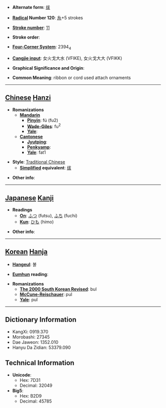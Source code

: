 * '''Alternate form''': [[绂]]

* '''[[Wiktionary:Chinese radical index| Radical]] Number 120''': [[Wiktionary:Chinese radical index 糸|糸]]+5 strokes

* '''[[Wiktionary:Chinese total strokes index|Stroke number]]''': [[Wiktionary:Chinese total strokes index 11|11]]

* '''Stroke order''': 

* '''[[Wiktionary:Chinese four corner index|Four-Corner System]]''': 2394<sub>4</sub>

* '''[[Wiktionary:Chinese Cangjie index|Cangjie input]]''': 女火戈大水 (VFIKE), 女火戈大大 (VFIKK)

* '''Graphical Significance and Origin''': 

* '''Common Meaning''': ribbon or cord used attach ornaments

----

== [[Chinese]] [[Hanzi]] ==

* '''Romanizations'''
** '''[[Mandarin]]'''
*** '''[[Pinyin]]''': fú (fu2)
*** '''[[Wade-Giles]]''': fu<sup>2</sup>
*** '''[[Yale]]''': 
** '''[[Cantonese]]'''
*** '''[[Jyutping]]''':
*** '''[[Penkyamp]]''': 
*** '''[[Yale]]''': fat1

* '''Style''': [[Traditional Chinese]] 
** '''[[Simplified Chinese|Simplified]] equivalent''': [[绂]]

* '''Other info''': 

----

== [[Japanese]] [[Kanji]] ==

* '''Readings'''
** '''[[On]]''': [[ふつ]] (futsu), [[ふち]] (fuchi)
** '''[[Kun]]''': [[ひも]] (himo)

* '''Other info''':  

----

== [[Korean]] [[Hanja]] ==

* '''[[Hangeul]]''': 불

* '''[[Eumhun]] reading''': 

* '''Romanizations'''
** '''[[The 2000 South Korean Revised Romanization|The 2000 South Korean Revised]]''': bul
** '''[[McCune-Reischauer]]''': pul
** '''[[Yale]]''': pul

----

== Dictionary Information ==

* KangXi: 0919.370
* Morobashi: 27345
* Dae Jaweon: 1352.010
* Hanyu Da Zidian: 53379.090

== Technical Information ==

* '''Unicode''':
** Hex: 7D31
** Decimal: 32049
* '''Big5''':
** Hex: B2D9
** Decimal: 45785
